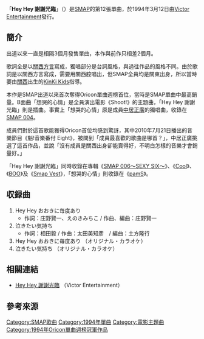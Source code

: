 {{infobox Single
| Name       = Hey Hey 謝謝光臨
| Artist     = [[SMAP|SMAP]]
| from Album = 
| A-side     =
| B-side     = 想哭的心情
| Released   = 1994年3月12日
| Length     = 17分鐘59秒
| Genre      = [[J-POP|J-POP]]
| Label      = [[勝利娛樂|Victor Entertainment]]
| Chart position = *第1位（[[Oricon|Oricon]]）<ref>[http://www.oricon.co.jp/prof/artist/22180/products/music/292727/1/ 《Hey Hey 謝謝光臨》在Oricon網站的簡介]{{ja}}</ref>
| Certification = 白金（[[日本唱片協會|日本唱片協會]]）
| Last single = '''SMAP'''<br/>[[思念妳的一切|思念妳的一切]]<br/>（1994年）
| This single = '''SMAP'''<br/>'''Hey Hey 謝謝光臨思念妳的一切'''<br/>（1994年）
| Next single = '''SMAP'''<br/>[[Original_Smile|Original Smile]]<br/>（1994年）}}

「'''Hey Hey 謝謝光臨'''」（{{lang-ja|'''Hey Hey おおきに毎度あり'''}}）是[[SMAP|SMAP]]的第12張單曲，於1994年3月12日由[[勝利娛樂|Victor Entertainment]]發行。

==簡介==
出道以來一直是相隔3個月發售單曲，本作與前作只相差2個月。

歌詞全是以[[關西方言|關西方言]]寫成，獨唱部分是台詞風格，與過往作品的風格不同。由於歌詞是以關西方言寫成，需要用關西腔唱出，但SMAP全員均是關東出身，所以當時要由[[近畿地方|關西]]出生的[[KinKi_Kids|KinKi Kids]]指導。

本作是SMAP出道以來首次奪得Oricon單曲週榜首位，當時是SMAP單曲中最高銷量。B面曲「想哭的心情」是全員演出電影《Shoot!》的主題曲，「Hey Hey 謝謝光臨」則是插曲。事實上「想哭的心情」原是成員[[中居正廣|中居正廣]]的獨唱曲，收錄在[[SMAP_004|SMAP 004]]。

成員們對於這首歌能獲得Oricon首位均感到驚訝，其中2010年7月21日播出的音樂節目《魁!音樂番付 Eight》，被問到「成員最喜歡的歌曲是哪首？」，中居正廣挑選了這首作品，並說「沒有成員是關西出身卻能賣得好，不明白怎樣的音樂才會銷量好。」

「Hey Hey 謝謝光臨」同時收錄在專輯《[[SMAP_006〜SEXY_SIX〜|SMAP 006〜SEXY SIX〜]]》、《[[Cool|Cool]]》、《[[BOO_(SMAP專輯|BOO]]》及《[[Smap_Vest|Smap Vest]]》，「想哭的心情」則收錄在《[[pamS|pamS]]》。

==収録曲==
# Hey Hey おおきに毎度あり
#* 作詞：庄野賢一、えのきみちこ  / 作曲、編曲：庄野賢一
# 泣きたい気持ち
#* 作詞：相田毅 / 作曲：太田美知彥　/ 編曲：土方隆行
# Hey Hey おおきに毎度あり （オリジナル・カラオケ）
# 泣きたい気持ち （オリジナル・カラオケ）

==相關連結==
* [http://www.jvcmusic.co.jp/-/Discography/A002763/VIDL-10503.html Hey Hey 謝謝光臨]{{Wayback|url=http://www.jvcmusic.co.jp/-/Discography/A002763/VIDL-10503.html |date=20100622001149 }} （Victor Entertainment）{{ja}}

==參考來源==
{{reflist}}

{{SMAP}}

{{DEFAULTSORT:Hey Hey Ōki ni Maido Ari}}
[[Category:SMAP歌曲|Category:SMAP歌曲]]
[[Category:1994年單曲|Category:1994年單曲]]
[[Category:電影主題曲|Category:電影主題曲]]
[[Category:1994年Oricon單曲週榜冠軍作品|Category:1994年Oricon單曲週榜冠軍作品]]
